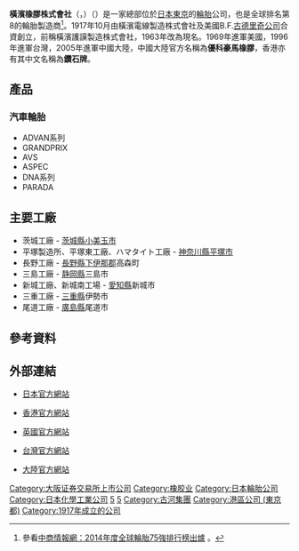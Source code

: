 {{Infobox Company 
| company_name = {{lang|ja|横浜ゴム株式会社}}
| company_name_en = The Yokohama Rubber Company, Ltd.
| company_logo = [[File:Yokohama_(Unternehmen)_logo.svg|200px]]
| abbreviated_name = {{lang|ja|浜ゴム}} （Hama-gum）
| company_type = 有限公司
| foundation = 1917年10月13日
| location = {{JPN}}[[東京都|東京都]][[港區_(東京都)|港區]]新橋五丁目36番11號
| zip_code = 〒105-8685
| industry = 橡膠業
| products = 汽車輪胎
| homepage = http://www.yrc.co.jp/  
}}

'''橫濱橡膠株式會社'''（{{lang|en|The Yokohama Rubber Company, Ltd.}}，{{lang|ja|横浜ゴム株式会社}}）（{{tyo|5101}}）是一家總部位於[[日本|日本]][[東京|東京]]的[[輪胎|輪胎]]公司，也是全球排名第8的輪胎製造商<ref>參看[http://big5.askci.com/chanye/2014/09/11/14132freh.shtml 中商情報網：2014年度全球輪胎75強排行榜出爐] {{Wayback|url=http://big5.askci.com/chanye/2014/09/11/14132freh.shtml |date=20150328211529 }}。</ref>。1917年10月由橫濱電線製造株式會社及美國B.F.[[古德里奇公司|古德里奇公司]]合資創立，前稱橫濱護謨製造株式會社，1963年改為現名。1969年進軍美國，1996年進軍台灣，2005年進軍中國大陸，中國大陸官方名稱為'''優科豪馬橡膠'''，香港亦有其中文名稱為'''鑽石牌'''。

== 產品 ==
=== 汽車輪胎 ===
* ADVAN系列
* GRANDPRIX
* AVS
* ASPEC
* DNA系列
* PARADA

== 主要工廠 ==
* 茨城工廠 - [[茨城縣|茨城縣]][[小美玉市|小美玉市]]
* 平塚製造所、平塚東工廠、ハマタイト工廠 - [[神奈川縣|神奈川縣]][[平塚市|平塚市]]
* 長野工廠 - [[長野縣|長野縣]][[下伊那郡|下伊那郡]]高森町
* 三島工廠 - [[静岡縣|静岡縣]]三島市
* 新城工廠、新城南工場 - [[愛知縣|愛知縣]]新城市
* 三重工廠 - [[三重縣|三重縣]]伊勢市
* 尾道工廠 - [[廣島縣|廣島縣]]尾道市

== 參考資料 ==
{{reflist}}

== 外部連結 ==
* {{ja}}[http://www.yrc.co.jp/index.html 日本官方網站] {{Wayback|url=http://www.yrc.co.jp/index.html |date=20201220172031 }}

* [http://www.yokohamahk.com/ 香港官方網站] {{Wayback|url=http://www.yokohamahk.com/ |date=20211225173822 }}

* [http://www.yokohama.co.uk/ 英國官方網站] {{Wayback|url=http://www.yokohama.co.uk/ |date=20210714105814 }}

* [https://www.yokohamatire.com.tw/ 台灣官方網站] {{Wayback|url=https://www.yokohamatire.com.tw/ |date=20201127001810 }}

* [http://www.yokohamatire.cn/ 大陸官方網站] {{Wayback|url=http://www.yokohamatire.cn/ |date=20210118161248 }}

{{日經平均指數}}
{{世界主要轮胎制造商}}
[[Category:大阪证券交易所上市公司|Category:大阪证券交易所上市公司]]
[[Category:橡胶业|Category:橡胶业]]
[[Category:日本輪胎公司|Category:日本輪胎公司]]
[[Category:日本化學工業公司|Category:日本化學工業公司]]
[[Category:東京證券交易所上市公司|5]]
[[Category:名古屋證券交易所上市公司|5]]
[[Category:古河集團|Category:古河集團]]
[[Category:港區公司_(東京都)|Category:港區公司 (東京都)]]
[[Category:1917年成立的公司|Category:1917年成立的公司]]